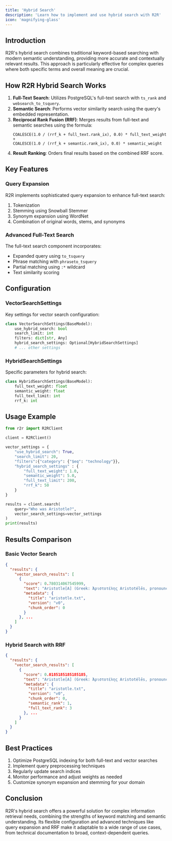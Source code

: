```yaml
---
title: 'Hybrid Search'
description: 'Learn how to implement and use hybrid search with R2R'
icon: 'magnifying-glass'
---
```


## Introduction

R2R's hybrid search combines traditional keyword-based searching with modern semantic understanding, providing more accurate and contextually relevant results. This approach is particularly effective for complex queries where both specific terms and overall meaning are crucial.

## How R2R Hybrid Search Works

1. **Full-Text Search**: Utilizes PostgreSQL's full-text search with `ts_rank` and `websearch_to_tsquery`.
2. **Semantic Search**: Performs vector similarity search using the query's embedded representation.
3. **Reciprocal Rank Fusion (RRF)**: Merges results from full-text and semantic searches using the formula:
   ```
   COALESCE(1.0 / (rrf_k + full_text.rank_ix), 0.0) * full_text_weight +
   COALESCE(1.0 / (rrf_k + semantic.rank_ix), 0.0) * semantic_weight
   ```
4. **Result Ranking**: Orders final results based on the combined RRF score.

## Key Features

### Query Expansion

R2R implements sophisticated query expansion to enhance full-text search:

1. Tokenization
2. Stemming using Snowball Stemmer
3. Synonym expansion using WordNet
4. Combination of original words, stems, and synonyms

### Advanced Full-Text Search

The full-text search component incorporates:

- Expanded query using `to_tsquery`
- Phrase matching with `phraseto_tsquery`
- Partial matching using `:*` wildcard
- Text similarity scoring

## Configuration

### VectorSearchSettings

Key settings for vector search configuration:

```python
class VectorSearchSettings(BaseModel):
    use_hybrid_search: bool
    search_limit: int
    filters: dict[str, Any]
    hybrid_search_settings: Optional[HybridSearchSettings]
    # ... other settings
```

### HybridSearchSettings

Specific parameters for hybrid search:

```python
class HybridSearchSettings(BaseModel):
    full_text_weight: float
    semantic_weight: float
    full_text_limit: int
    rrf_k: int
```

## Usage Example

```python
from r2r import R2RClient

client = R2RClient()

vector_settings = {
    "use_hybrid_search": True,
    "search_limit": 20,
    "filters":{"category": {"$eq": "technology"}},
    "hybrid_search_settings" : {
        "full_text_weight": 1.0,
        "semantic_weight": 5.0,
        "full_text_limit": 200,
        "rrf_k": 50
    }
}

results = client.search(
    query="Who was Aristotle?",
    vector_search_settings=vector_settings
)
print(results)
```

## Results Comparison

### Basic Vector Search

```json
{
  "results": {
    "vector_search_results": [
      {
        "score": 0.780314067545999,
        "text": "Aristotle[A] (Greek: Ἀριστοτέλης Aristotélēs, pronounced [aristotélɛːs]; 384–322 BC) was an Ancient Greek philosopher and polymath...",
        "metadata": {
          "title": "aristotle.txt",
          "version": "v0",
          "chunk_order": 0
        }
      }, ...
    ]
  }
}
```

### Hybrid Search with RRF

```json
{
  "results": {
    "vector_search_results": [
      {
        "score": 0.0185185185185185,
        "text": "Aristotle[A] (Greek: Ἀριστοτέλης Aristotélēs, pronounced [aristotélɛːs]; 384–322 BC) was an Ancient Greek philosopher and polymath...",
        "metadata": {
          "title": "aristotle.txt",
          "version": "v0",
          "chunk_order": 0,
          "semantic_rank": 1,
          "full_text_rank": 3
        }, ...
      }
    ]
  }
}
```

## Best Practices

1. Optimize PostgreSQL indexing for both full-text and vector searches
2. Implement query preprocessing techniques
3. Regularly update search indices
4. Monitor performance and adjust weights as needed
5. Customize synonym expansion and stemming for your domain

## Conclusion

R2R's hybrid search offers a powerful solution for complex information retrieval needs, combining the strengths of keyword matching and semantic understanding. Its flexible configuration and advanced techniques like query expansion and RRF make it adaptable to a wide range of use cases, from technical documentation to broad, context-dependent queries.
